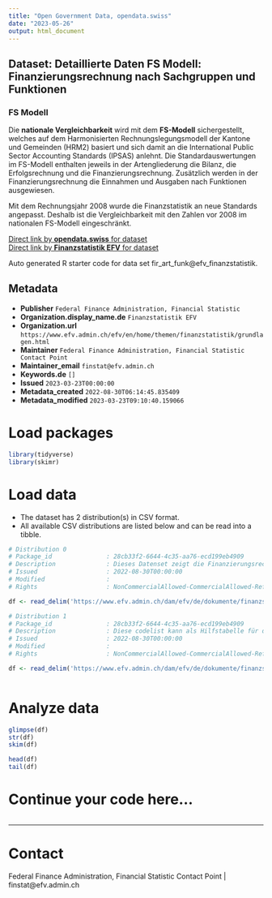 ```yaml
---
title: "Open Government Data, opendata.swiss"
date: "2023-05-26"
output: html_document
---
```


## Dataset: Detaillierte Daten FS Modell: Finanzierungsrechnung nach Sachgruppen und Funktionen

### FS Modell
Die __nationale Vergleichbarkeit__ wird mit dem __FS-Modell__ sichergestellt, welches auf dem Harmonisierten Rechnungslegungsmodell der Kantone und Gemeinden (HRM2) basiert und sich damit an die International Public Sector Accounting Standards (IPSAS) anlehnt. Die Standardauswertungen im FS-Modell enthalten jeweils in der Artengliederung die Bilanz, die Erfolgsrechnung und die Finanzierungsrechnung. Zusätzlich werden in der Finanzierungsrechnung die Einnahmen und Ausgaben nach Funktionen ausgewiesen.

Mit dem Rechnungsjahr 2008 wurde die Finanzstatistik an neue Standards angepasst. Deshalb ist die Vergleichbarkeit mit den Zahlen vor 2008 im nationalen FS-Modell eingeschränkt.

[Direct link by **opendata.swiss** for dataset](https://opendata.swiss/de/dataset/detaillierte-daten-fs-modell-finanzierungsrechnung-nach-sachgruppen-und-funktionen)<br>
[Direct link by **Finanzstatistik EFV** for dataset](https://www.efv.admin.ch/efv/en/home/themen/finanzstatistik/daten.html)

Auto generated R starter code for data set fir_art_funk@efv_finanzstatistik.

## Metadata

- **Publisher** `Federal Finance Administration, Financial Statistic`
- **Organization.display_name.de** `Finanzstatistik EFV`
- **Organization.url** `https://www.efv.admin.ch/efv/en/home/themen/finanzstatistik/grundlagen.html`
- **Maintainer** `Federal Finance Administration, Financial Statistic Contact Point`
- **Maintainer_email** `finstat@efv.admin.ch`
- **Keywords.de** `[]`
- **Issued** `2023-03-23T00:00:00`
- **Metadata_created** `2022-08-30T06:14:45.835409`
- **Metadata_modified** `2023-03-23T09:10:40.159066`


# Load packages

```r

library(tidyverse)
library(skimr)

```

# Load data

-   The dataset has 2 distribution(s) in CSV format.
-   All available CSV distributions are listed below and can be read into a tibble.

```r

# Distribution 0
# Package_id               : 28cb33f2-6644-4c35-aa76-ecd199eb4909
# Description              : Dieses Datenset zeigt die Finanzierungsrechnung nach Sachgruppen und Funktionen gemäss FS-Modell. Folgende Dimensionen sind verfügbar: * arten: ermöglicht Artengliederung (siehe zugehörige codelist) * funk: ermöglicht funktionale Gliederung (siehe codelist) * jahr: zeigt das entsprechende Jahr * value: zeigt den Wert der entsprechenden Position * hh: zeigt den entsprechenden öffentlichen Haushalt (siehe https://www.efv.admin.ch/dam/efv/de/dokumente/finanzstatistik/daten/readme.xlsx.download.xlsx/readme.xlsx sheet "file_structure") * unit: zeigt die Einheit des Wertes * model: zeigt das betrachtete Modell
# Issued                   : 2022-08-30T00:00:00
# Modified                 : 
# Rights                   : NonCommercialAllowed-CommercialAllowed-ReferenceRequired

df <- read_delim('https://www.efv.admin.ch/dam/efv/de/dokumente/finanzstatistik/daten/fir_art_funk.csv')

# Distribution 1
# Package_id               : 28cb33f2-6644-4c35-aa76-ecd199eb4909
# Description              : Diese codelist kann als Hilfstabelle für die Dimensionen _arten_ und _funk_ des zugehörigen Datensets (identifier: resource_fir_art_funk) verwendet werden.
# Issued                   : 2022-08-30T00:00:00
# Modified                 : 
# Rights                   : NonCommercialAllowed-CommercialAllowed-ReferenceRequired

df <- read_delim('https://www.efv.admin.ch/dam/efv/de/dokumente/finanzstatistik/daten/fir_art_funk_codelist.csv')



```

# Analyze data

```r

glimpse(df)
str(df)
skim(df)

head(df)
tail(df)

```

# Continue your code here...

```r

```

------------------------------------------------------------------------

# Contact

Federal Finance Administration, Financial Statistic Contact Point | finstat@efv.admin.ch
